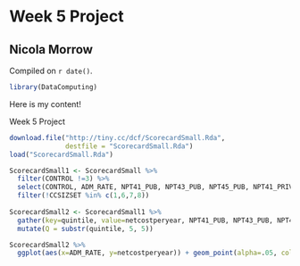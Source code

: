 # Week 5 Project

## Nicola Morrow 

<!-- leave this material as is -->
Compiled on `r date()`.

```r
library(DataComputing)
```
<!-- put your content after this line -->

Here is my content!

Week 5 Project

```r
download.file("http://tiny.cc/dcf/ScorecardSmall.Rda", 
              destfile = "ScorecardSmall.Rda")
load("ScorecardSmall.Rda")

ScorecardSmall1 <- ScorecardSmall %>%
  filter(CONTROL !=3) %>%
  select(CONTROL, ADM_RATE, NPT41_PUB, NPT43_PUB, NPT45_PUB, NPT41_PRIV, NPT43_PRIV, NPT45_PRIV, CCSIZSET) %>%
  filter(!CCSIZSET %in% c(1,6,7,8))
  
ScorecardSmall2 <- ScorecardSmall1 %>%
  gather(key=quintile, value=netcostperyear, NPT41_PUB, NPT43_PUB, NPT45_PUB, NPT41_PRIV, NPT43_PRIV, NPT45_PRIV) %>%
  mutate(Q = substr(quintile, 5, 5))

ScorecardSmall2 %>%
  ggplot(aes(x=ADM_RATE, y=netcostperyear)) + geom_point(alpha=.05, color = "blue") + facet_grid(CONTROL ~ Q) + stat_smooth(se = FALSE, color="black") + xlab("admissions rate, %") + ylab("net cost per year, $,000")
```
